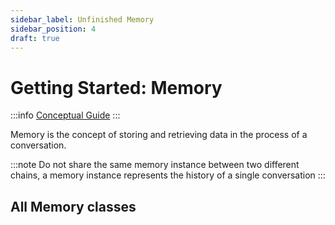 ```yaml
---
sidebar_label: Unfinished Memory
sidebar_position: 4
draft: true
---
```



# Getting Started: Memory

:::info
[Conceptual Guide](https://python.langchain.com/docs/how_to/chatbots_memory/)
:::

Memory is the concept of storing and retrieving data in the process of a conversation.

:::note
Do not share the same memory instance between two different chains, a memory instance represents the history of a single conversation
:::

## All Memory classes

<DocCardList />
